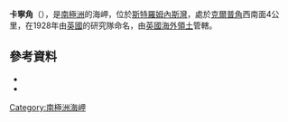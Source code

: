 {{coord|54|11|S|36|42|W|source:GNIS|display=title}}

'''卡寧角'''（{{lang-en|Kanin Point}}），是[[南極洲|南極洲]]的海岬，位於[[斯特羅姆內斯灣|斯特羅姆內斯灣]]，處於[[克爾普角|克爾普角]]西南面4公里，在1928年由[[英國|英國]]的研究隊命名，由[[英國海外領土|英國海外領土]]管轄。

==參考資料==
*{{cite gnis | type = antarid | id = 7750| name = Kanin Point| accessdate = 2013-04-12}}
*{{usgs-gazetteer|id=7750}}

{{Antarctica-geo-stub}}
[[Category:南極洲海岬|Category:南極洲海岬]]